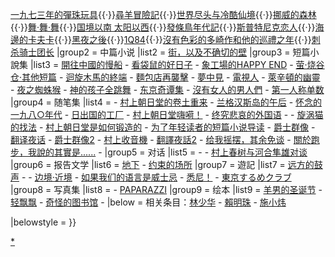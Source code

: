 <noinclude>{{noteTA
|G1=村上春樹
}}</noinclude>
{{Navbox
| name = 村上春树作品
| title=[[村上春樹]]作品
| style = text-align:left;
| image = 
[[File:Belly Band of Norwegian Wood 1st edition.jpg|170px]]<br />[[File:HarukiMurakami.png|170px]]
|group1 = 長篇小說  
|list1  = [[且听风吟|聽風的歌]]{{·}}[[1973年的弹子球|一九七三年的彈珠玩具]]{{·}}[[尋羊冒險記]]{{·}}[[世界尽头与冷酷仙境]]{{·}}[[挪威的森林 (小说)|挪威的森林]]{{·}}[[舞·舞·舞]]{{·}}[[国境以南 太阳以西]]{{·}}[[發條鳥年代記]]{{·}}[[斯普特尼克恋人]]{{·}}[[海邊的卡夫卡]]{{·}}[[黑夜之後 (小說)|黑夜之後]]{{·}}[[1Q84]]{{·}}[[沒有色彩的多崎作和他的巡禮之年]]{{·}}[[刺杀骑士团长]]
|group2 = 中篇小说  
|list2  = [[街，以及不确切的壁]]
|group3 = 短篇小說集
|list3  = [[開往中國的慢船]] - [[看袋鼠的好日子]] - [[象工場的HAPPY END]] - [[萤·烧谷仓·其他短篇]] - [[迴旋木馬的終端]] - [[麵包店再襲擊]] - [[夢中見]] - [[電視人 (小说)|電視人]] - [[萊辛頓的幽靈]] - [[夜之蜘蛛猴]] - [[神的孩子全跳舞]] - [[东京奇谭集]] - [[沒有女人的男人們]] - [[第一人称单数]]
|group4 = 随笔集
|list4  = {{tsl|ja|村上朝日堂||村上朝日堂}} - [[村上朝日堂的卷土重来]] - [[兰格汉斯岛的午后]] - [[怀念的一九八○年代]] - [[日出国的工厂]] - [[村上朝日堂嗨嗬！]] - [[终究悲哀的外国语]] - {{tsl|ja|使いみちのない風景||使いみちのない風景}} - [[旋涡猫的找法]] - [[村上朝日堂是如何锻造的]] - [[为了年轻读者的短篇小说导读]] - [[爵士群像]] - [[翻译夜话]] - [[爵士群像2]] - [[村上收音機]] - [[翻譯夜話2]] - [[给我摇摆，其余免谈]] - [[關於跑步，我說的其實是......]] - {{tsl|ja|村上ソングズ||村上ソングズ}} 
|group5 = 对话
|list5  = {{tsl|ja|ウォーク・ドント・ラン||ウォーク・ドント・ラン}} - {{tsl|ja|映画をめぐる冒険||映画をめぐる冒険}} - [[村上春树与河合隼雄对谈]]
|group6 = 报告文学
|list6  = [[地下 (报告文学)|地下]] - [[约束的场所]]
|group7 = 遊記
|list7  = [[远方的鼓声 (纪行)|远方的鼓声]] - {{tsl|ja|雨天炎天||雨天炎天}} - [[边境·近境]] - [[如果我们的语言是威士忌]] - [[悉尼！]] - [[東京するめクラブ]]
|group8 = 写真集
|list8  = {{tsl|ja|波の絵、波の話||波の絵、波の話}} - [[PAPARAZZI（写真集）|PAPARAZZI]]
|group9 = 绘本
|list9  = [[羊男的圣诞节]] - [[轻飘飘]] - [[奇怪的图书馆]] - {{tsl|ja|またたび浴びたタマ||またたび浴びたタマ}}  
|below  = 相关条目：[[林少华]] - [[賴明珠]] - [[施小炜]]

|belowstyle = 
}}<noinclude>
[[Category:村上春树|*]]
</noinclude>